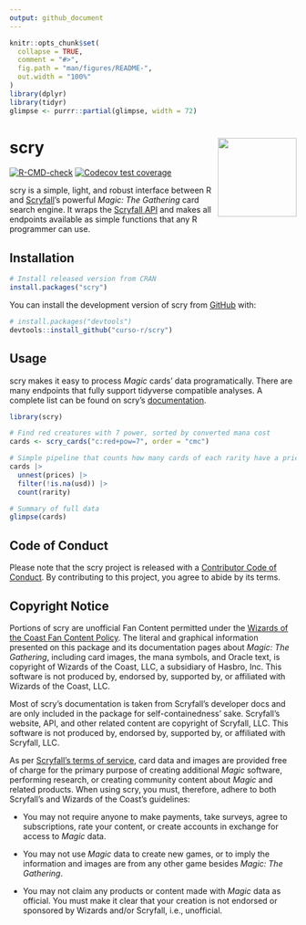 ```yaml
---
output: github_document
---
```


<!-- README.md is generated from README.Rmd. Please edit that file -->

```r
knitr::opts_chunk$set(
  collapse = TRUE,
  comment = "#>",
  fig.path = "man/figures/README-",
  out.width = "100%"
)
library(dplyr)
library(tidyr)
glimpse <- purrr::partial(glimpse, width = 72)
```

# scry <a href="https://curso-r.github.io/scry/"><img src="man/figures/logo.png" align="right" height="138" /></a>

<!-- badges: start -->
[![R-CMD-check](https://github.com/curso-r/scry/workflows/R-CMD-check/badge.svg)](https://github.com/curso-r/scry/actions)
[![Codecov test coverage](https://codecov.io/gh/curso-r/scry/branch/main/graph/badge.svg)](https://app.codecov.io/gh/curso-r/scry?branch=main)
<!-- badges: end -->

scry is a simple, light, and robust interface between R and
[Scryfall](https://scryfall.com/)'s powerful _Magic: The Gathering_ card search
engine. It wraps the [Scryfall API](https://scryfall.com/docs/api) and makes all
endpoints available as simple functions that any R programmer can use.

## Installation

```r
# Install released version from CRAN
install.packages("scry")
```

You can install the development version of scry from
[GitHub](https://github.com/) with:

```r
# install.packages("devtools")
devtools::install_github("curso-r/scry")
```

## Usage

scry makes it easy to process _Magic_ cards' data programatically. There are
many endpoints that fully support tidyverse compatible analyses. A complete list
can be found on scry's [documentation](https://curso-r.github.io/scry/).

```r
library(scry)

# Find red creatures with 7 power, sorted by converted mana cost
cards <- scry_cards("c:red+pow=7", order = "cmc")

# Simple pipeline that counts how many cards of each rarity have a price
cards |>
  unnest(prices) |>
  filter(!is.na(usd)) |>
  count(rarity)

# Summary of full data
glimpse(cards)
```

## Code of Conduct

Please note that the scry project is released with a [Contributor Code of
Conduct](https://curso-r.github.io/scry/CODE_OF_CONDUCT.html). By contributing
to this project, you agree to abide by its terms.

## Copyright Notice

Portions of scry are unofficial Fan Content permitted under the [Wizards of the
Coast Fan Content Policy](https://company.wizards.com/en/legal/fancontentpolicy).
The literal and graphical information presented on this package and its
documentation pages about _Magic: The Gathering_, including card images, the
mana symbols, and Oracle text, is copyright of Wizards of the Coast, LLC, a
subsidiary of Hasbro, Inc. This software is not produced by, endorsed by,
supported by, or affiliated with Wizards of the Coast, LLC.

Most of scry's documentation is taken from Scryfall's developer docs and are
only included in the package for self-containedness' sake. Scryfall's website,
API, and other related content are copyright of Scryfall, LLC. This software is
not produced by, endorsed by, supported by, or affiliated with Scryfall, LLC.

As per [Scryfall's terms of service](https://scryfall.com/docs/terms), card data
and images are provided free of charge for the primary purpose of creating
additional _Magic_ software, performing research, or creating community content
about _Magic_ and related products. When using scry, you must, therefore, adhere
to both Scryfall's and Wizards of the Coast's guidelines:

- You may not require anyone to make payments, take surveys, agree to
subscriptions, rate your content, or create accounts in exchange for access to
_Magic_ data.

- You may not use _Magic_ data to create new games, or to imply the information
and images are from any other game besides _Magic: The Gathering_.

- You may not claim any products or content made with _Magic_ data as official.
You must make it clear that your creation is not endorsed or sponsored by
Wizards and/or Scryfall, i.e., unofficial.

